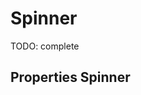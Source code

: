 

<Meta title="Atoms/Spinner" component={Spinner} />

# Spinner

TODO: complete

<Preview>
  <Story name="default" parameters={{ decorators: [withKnobs, withA11y] }}>
    <Spinner
      size={select("size", ["base", "small", "medium", "large"])}
      appearance={select("appearance", ["primary", "secondary", "danger"])}
    />
  </Story>
</Preview>

## Properties Spinner

<Props of={Spinner} />
